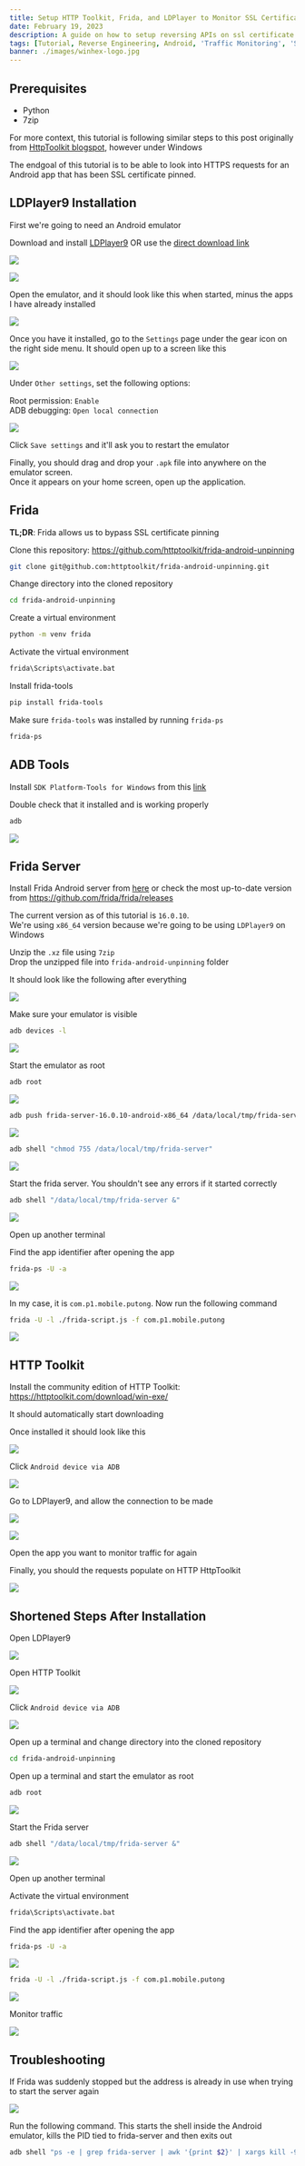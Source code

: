 ```yaml
---
title: Setup HTTP Toolkit, Frida, and LDPlayer to Monitor SSL Certificate Pinned Android Apps
date: February 19, 2023
description: A guide on how to setup reversing APIs on ssl certificate pinned android apps
tags: [Tutorial, Reverse Engineering, Android, 'Traffic Monitoring', 'SSL Pinning']
banner: ./images/winhex-logo.jpg
---
```


## Prerequisites

* Python
* 7zip

For more context, this tutorial is following similar steps to this post originally from [HttpToolkit blogspot](https://httptoolkit.com/blog/frida-certificate-pinning/), however under Windows

The endgoal of this tutorial is to be able to look into HTTPS requests for an Android app that has been SSL certificate pinned.

## LDPlayer9 Installation

First we're going to need an Android emulator

Download and install [LDPlayer9](https://www.ldplayer.net/) OR use the [direct download link](https://ldcdn.ldmnq.com/download/ldad/LDPlayer9.exe?n=LDPlayer9_ens_1001_ld.exe)

![](/assets/images/blog-posts/setup-http-toolkit-frida-and-ldplayer-to-monitor-ssl-pinned-android-apps/1.jpg)

![](/assets/images/blog-posts/setup-http-toolkit-frida-and-ldplayer-to-monitor-ssl-pinned-android-apps/2.png)

Open the emulator, and it should look like this when started, minus the apps I have already installed 

![](/assets/images/blog-posts/setup-http-toolkit-frida-and-ldplayer-to-monitor-ssl-pinned-android-apps/3.png)

Once you have it installed, go to the `Settings` page under the gear icon on the right side menu. It should open up to a screen like this

![](/assets/images/blog-posts/setup-http-toolkit-frida-and-ldplayer-to-monitor-ssl-pinned-android-apps/5.png)

Under `Other settings`, set the following options:

Root permission: `Enable`  
ADB debugging: `Open local connection`

![](/assets/images/blog-posts/setup-http-toolkit-frida-and-ldplayer-to-monitor-ssl-pinned-android-apps/6.png)

Click `Save settings` and it'll ask you to restart the emulator

Finally, you should drag and drop your `.apk` file into anywhere on the emulator screen.  
Once it appears on your home screen, open up the application.

## Frida

**TL;DR**: Frida allows us to bypass SSL certificate pinning

Clone this repository: https://github.com/httptoolkit/frida-android-unpinning

```bash
git clone git@github.com:httptoolkit/frida-android-unpinning.git
```

Change directory into the cloned repository

```bash
cd frida-android-unpinning
```

Create a virtual environment

```bash
python -m venv frida
```

Activate the virtual environment

```bash
frida\Scripts\activate.bat
```

Install frida-tools

```bash
pip install frida-tools
```

Make sure `frida-tools` was installed by running `frida-ps`

```bash
frida-ps
```

## ADB Tools

Install `SDK Platform-Tools for Windows` from this [link](https://developer.android.com/studio/releases/platform-tools#downloads)

Double check that it installed and is working properly

```bash
adb
```

![](/assets/images/blog-posts/setup-http-toolkit-frida-and-ldplayer-to-monitor-ssl-pinned-android-apps/7a.png)

## Frida Server

Install Frida Android server from [here](https://github.com/frida/frida/releases/download/16.0.10/frida-server-16.0.10-android-x86_64.xz) or check the most up-to-date version from https://github.com/frida/frida/releases

The current version as of this tutorial is `16.0.10`.  
We're using `x86_64` version because we're going to be using `LDPlayer9` on Windows  


Unzip the `.xz` file using `7zip`  
Drop the unzipped file into `frida-android-unpinning` folder  

It should look like the following after everything

![](/assets/images/blog-posts/setup-http-toolkit-frida-and-ldplayer-to-monitor-ssl-pinned-android-apps/7.png)

Make sure your emulator is visible 

```bash
adb devices -l
```

![](/assets/images/blog-posts/setup-http-toolkit-frida-and-ldplayer-to-monitor-ssl-pinned-android-apps/8.png)

Start the emulator as root
```bash
adb root
```

![](/assets/images/blog-posts/setup-http-toolkit-frida-and-ldplayer-to-monitor-ssl-pinned-android-apps/9.png)

```bash
adb push frida-server-16.0.10-android-x86_64 /data/local/tmp/frida-server
```

![](/assets/images/blog-posts/setup-http-toolkit-frida-and-ldplayer-to-monitor-ssl-pinned-android-apps/10.png)


```bash
adb shell "chmod 755 /data/local/tmp/frida-server"
```

![](/assets/images/blog-posts/setup-http-toolkit-frida-and-ldplayer-to-monitor-ssl-pinned-android-apps/11.png)


Start the frida server. You shouldn't see any errors if it started correctly

```bash
adb shell "/data/local/tmp/frida-server &"
```

![](/assets/images/blog-posts/setup-http-toolkit-frida-and-ldplayer-to-monitor-ssl-pinned-android-apps/12.png)

Open up another terminal

Find the app identifier after opening the app
```bash
frida-ps -U -a
```

![](/assets/images/blog-posts/setup-http-toolkit-frida-and-ldplayer-to-monitor-ssl-pinned-android-apps/13.png)

In my case, it is `com.p1.mobile.putong`. Now run the following command

```bash
frida -U -l ./frida-script.js -f com.p1.mobile.putong
```

![](/assets/images/blog-posts/setup-http-toolkit-frida-and-ldplayer-to-monitor-ssl-pinned-android-apps/14.png)

## HTTP Toolkit

Install the community edition of HTTP Toolkit: https://httptoolkit.com/download/win-exe/

It should automatically start downloading

Once installed it should look like this

![](/assets/images/blog-posts/setup-http-toolkit-frida-and-ldplayer-to-monitor-ssl-pinned-android-apps/15.png)

Click `Android device via ADB`

![](/assets/images/blog-posts/setup-http-toolkit-frida-and-ldplayer-to-monitor-ssl-pinned-android-apps/16.png)

Go to LDPlayer9, and allow the connection to be made

![](/assets/images/blog-posts/setup-http-toolkit-frida-and-ldplayer-to-monitor-ssl-pinned-android-apps/17.png)

![](/assets/images/blog-posts/setup-http-toolkit-frida-and-ldplayer-to-monitor-ssl-pinned-android-apps/18.png)

Open the app you want to monitor traffic for again

Finally, you should the requests populate on HTTP HttpToolkit

![](/assets/images/blog-posts/setup-http-toolkit-frida-and-ldplayer-to-monitor-ssl-pinned-android-apps/19.png)

## Shortened Steps After Installation

Open LDPlayer9 

![](/assets/images/blog-posts/setup-http-toolkit-frida-and-ldplayer-to-monitor-ssl-pinned-android-apps/3.png)

Open HTTP Toolkit

![](/assets/images/blog-posts/setup-http-toolkit-frida-and-ldplayer-to-monitor-ssl-pinned-android-apps/15.png)

Click `Android device via ADB`

![](/assets/images/blog-posts/setup-http-toolkit-frida-and-ldplayer-to-monitor-ssl-pinned-android-apps/16.png)

Open up a terminal and change directory into the cloned repository

```bash
cd frida-android-unpinning
```

Open up a terminal and start the emulator as root
```bash
adb root
```

![](/assets/images/blog-posts/setup-http-toolkit-frida-and-ldplayer-to-monitor-ssl-pinned-android-apps/9.png)

Start the Frida server

```bash
adb shell "/data/local/tmp/frida-server &"
```

![](/assets/images/blog-posts/setup-http-toolkit-frida-and-ldplayer-to-monitor-ssl-pinned-android-apps/12.png)

Open up another terminal

Activate the virtual environment

```bash
frida\Scripts\activate.bat
```

Find the app identifier after opening the app
```bash
frida-ps -U -a
```

![](/assets/images/blog-posts/setup-http-toolkit-frida-and-ldplayer-to-monitor-ssl-pinned-android-apps/13.png)

```bash
frida -U -l ./frida-script.js -f com.p1.mobile.putong
```

![](/assets/images/blog-posts/setup-http-toolkit-frida-and-ldplayer-to-monitor-ssl-pinned-android-apps/14.png)

Monitor traffic

![](/assets/images/blog-posts/setup-http-toolkit-frida-and-ldplayer-to-monitor-ssl-pinned-android-apps/19.png)


## Troubleshooting

If Frida was suddenly stopped but the address is already in use when trying to start the server again

![](/assets/images/blog-posts/setup-http-toolkit-frida-and-ldplayer-to-monitor-ssl-pinned-android-apps/21.png)

Run the following command. This starts the shell inside the Android emulator, kills the PID tied to frida-server and then exits out

```bash
adb shell "ps -e | grep frida-server | awk '{print $2}' | xargs kill -9 && exit"
```

